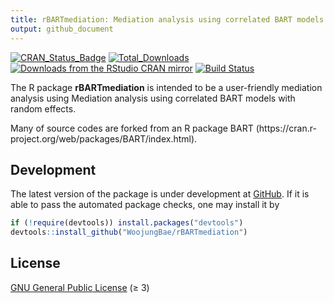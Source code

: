 ```yaml
---
title: rBARTmediation: Mediation analysis using correlated BART models with random effects.
output: github_document
---
```


[![CRAN_Status_Badge][r-pkg-badge]][cran-url]
[![Total_Downloads][cranlog-total]][cran-url]
[![Downloads from the RStudio CRAN mirror][cranlog-badge]][cran-url]
[![Build Status][gha-icon]][gha-url]
<!-- [![arXiv][arXiv-badge]](https://doi.org/10.6339/21-JDS1020) -->

The R package **rBARTmediation** is intended to be a user-friendly mediation analysis using Mediation analysis using correlated BART models with random effects.

Many of source codes are forked from an R package BART (https://cran.r-project.org/web/packages/BART/index.html). 

## Development

The latest version of the package is under development at
[GitHub](https://github.com/WoojungBae/rBARTmediation). If it is able to pass
the automated package checks, one may install it by

``` r
if (!require(devtools)) install.packages("devtools")
devtools::install_github("WoojungBae/rBARTmediation")
```

## License

[GNU General Public License][gpl] (≥ 3)

[r-pkg-badge]: https://www.r-pkg.org/badges/version/rBARTmediation
[cranlog-badge]: https://cranlogs.r-pkg.org/badges/rBARTmediation
[cranlog-total]: https://cranlogs.r-pkg.org/badges/grand-total/rBARTmediation
[cran-url]: https://CRAN.R-project.org/package=rBARTmediation
[gha-icon]: https://github.com/WoojungBae/rBARTmediation/workflows/R-CMD-check/badge.svg
[gha-url]: https://github.com/WoojungBae/rBARTmediation/actions
[github-url]: https://github.com/WoojungBae/rBARTmediation
[example-pkg]: https://github.com/WoojungBae/example-pkg-Rcpp-rBARTmediation
<!-- [arXiv-badge]: https://img.shields.io/badge/arXiv-<10.48550/arXiv.2305.11445>-<COLOR>.svg -->
[gpl]: https://www.gnu.org/licenses/